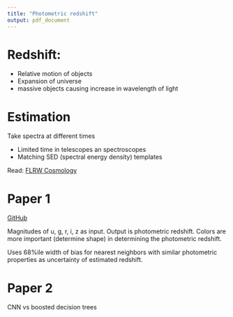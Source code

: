 ```yaml
---
title: "Photometric redshift"
output: pdf_document
---
```


# Redshift:

- Relative motion of objects
- Expansion of universe
- massive objects causing increase in wavelength of light

# Estimation

Take spectra at different times

- Limited time in telescopes an spectroscopes
- Matching SED (spectral energy density) templates

Read: [FLRW Cosmology](https://en.wikipedia.org/wiki/Friedmann%E2%80%93Lema%C3%AEtre%E2%80%93Robertson%E2%80%93Walker_metric)

# Paper 1

[GitHub](https://github.com/IftachSadeh/ANNZ)

Magnitudes of u, g, r, i, z as input. Output is photometric redshift. Colors are more important (determine shape) in determining the photometric redshift.

Uses 68%ile width of bias for nearest neighbors with similar photometric properties as uncertainty of estimated redshift.

# Paper 2

CNN vs boosted decision trees

